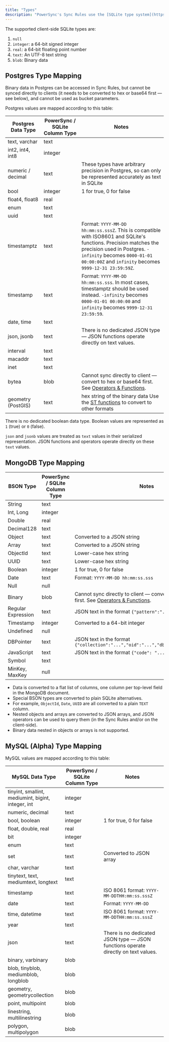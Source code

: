 ```yaml
---
title: "Types"
description: "PowerSync's Sync Rules use the [SQLite type system](https://www.sqlite.org/datatype3.html)."
---
```


The supported client-side SQLite types are:

1. `null`
2. `integer`: a 64-bit signed integer
3. `real`: a 64-bit floating point number
4. `text`: An UTF-8 text string
5. `blob`: Binary data

## <Icon icon="elephant" iconType="solid" size={32}/> Postgres Type Mapping

Binary data in Postgres can be accessed in Sync Rules, but cannot be synced directly to clients (it needs to be converted to hex or base64 first — see below), and cannot be used as bucket parameters.

Postgres values are mapped according to this table:

| Postgres Data Type | PowerSync / SQLite Column Type | Notes                                                                                                                                                                                                                                   |
|--------------------|--------------------------------|-----------------------------------------------------------------------------------------------------------------------------------------------------------------------------------------------------------------------------------------|
| text, varchar      | text                           |                                                                                                                                                                                                                                         |
| int2, int4, int8   | integer                        |                                                                                                                                                                                                                                         |
| numeric / decimal  | text                           | These types have arbitrary precision in Postgres, so can only be represented accurately as text in SQLite                                                                                                                               |
| bool               | integer                        | 1 for true, 0 for false                                                                                                                                                                                                                 |
| float4, float8     | real                           |                                                                                                                                                                                                                                         |
| enum               | text                           |                                                                                                                                                                                                                                         |
| uuid               | text                           |                                                                                                                                                                                                                                         |
| timestamptz        | text                           | Format: `YYYY-MM-DD hh:mm:ss.sssZ`. This is compatible with ISO8601 and SQLite's functions. Precision matches the precision used in Postgres. `-infinity` becomes `0000-01-01 00:00:00Z` and `infinity` becomes `9999-12-31 23:59:59Z`. |
| timestamp          | text                           | Format: `YYYY-MM-DD hh:mm:ss.sss`. In most cases, timestamptz should be used instead. `-infinity` becomes `0000-01-01 00:00:00` and `infinity` becomes `9999-12-31 23:59:59`.                                                           |
| date, time         | text                           |                                                                                                                                                                                                                                         |
| json, jsonb        | text                           | There is no dedicated JSON type — JSON functions operate directly on text values.                                                                                                                                                       |
| interval           | text                           |                                                                                                                                                                                                                                         |
| macaddr            | text                           |                                                                                                                                                                                                                                         |
| inet               | text                           |                                                                                                                                                                                                                                         |
| bytea              | blob                           | Cannot sync directly to client — convert to hex or base64 first. See [Operators & Functions](/usage/sync-rules/operators-and-functions).                                                                                                |
| geometry (PostGIS) | text                           | hex string of the binary data Use the [ST functions](/usage/sync-rules/operators-and-functions#functions) to convert to other formats                                                                                                   |

There is no dedicated boolean data type. Boolean values are represented as `1` (true) or `0` (false).

`json` and `jsonb` values are treated as `text` values in their serialized representation. JSON functions and operators operate directly on these `text` values.

## <Icon icon="leaf" iconType="solid" size={32}/> MongoDB Type Mapping

| BSON Type          | PowerSync / SQLite Column Type | Notes                                                                                                                                    |
|--------------------|--------------------------------|------------------------------------------------------------------------------------------------------------------------------------------|
| String             | text                           |                                                                                                                                          |
| Int, Long          | integer                        |                                                                                                                                          |
| Double             | real                           |                                                                                                                                          |
| Decimal128         | text                           |                                                                                                                                          |
| Object             | text                           | Converted to a JSON string                                                                                                               |
| Array              | text                           | Converted to a JSON string                                                                                                               |
| ObjectId           | text                           | Lower-case hex string                                                                                                                    |
| UUID               | text                           | Lower-case hex string                                                                                                                    |
| Boolean            | integer                        | 1 for true, 0 for false                                                                                                                  |
| Date               | text                           | Format: `YYYY-MM-DD hh:mm:ss.sss`                                                                                                        |
| Null               | null                           |                                                                                                                                          |
| Binary             | blob                           | Cannot sync directly to client — convert to hex or base64 first. See [Operators & Functions](/usage/sync-rules/operators-and-functions). |
| Regular Expression | text                           | JSON text in the format `{"pattern":"...","options":"..."}`                                                                              |
| Timestamp          | integer                        | Converted to a 64-bit integer                                                                                                            |
| Undefined          | null                           |                                                                                                                                          |
| DBPointer          | text                           | JSON text in the format `{"collection":"...","oid":"...","db":"...","fields":...}`                                                       |
| JavaScript         | text                           | JSON text in the format `{"code": "...", "scope": ...}`                                                                                  |
| Symbol             | text                           |                                                                                                                                          |
| MinKey, MaxKey     | null                           |                                                                                                                                          |

* Data is converted to a flat list of columns, one column per top-level field in the MongoDB document.
* Special BSON types are converted to plain SQLite alternatives.
* For example, `ObjectId`, `Date`, `UUID` are all converted to a plain `TEXT` column.
* Nested objects and arrays are converted to JSON arrays, and JSON operators can be used to query them (in the Sync Rules and/or on the client-side).
* Binary data nested in objects or arrays is not supported.

## <Icon icon="dolphin" iconType="solid" size={32}/> MySQL (Alpha) Type Mapping

MySQL values are mapped according to this table:

| MySQL Data Type                                    | PowerSync / SQLite Column Type | Notes                                                                             |
|----------------------------------------------------|--------------------------------|-----------------------------------------------------------------------------------|
| tinyint, smallint, mediumint, bigint, integer, int | integer                        |                                                    |
| numeric, decimal                                   | text                           |                                                                                   |
| bool, boolean                                      | integer                        | 1 for true, 0 for false                                                           |
| float, double, real                                | real                           |                                                                                   |
| bit                                                | integer                        |                                                                                   |
| enum                                               | text                           |                                                                                   |
| set                                                | text                           | Converted to JSON array                                                           |
| char, varchar                                      | text                           |                                                                                   |
| tinytext, text, mediumtext, longtext               | text                           |                                                                                   |
| timestamp                                          | text                           | ISO 8061 format: `YYYY-MM-DDTHH:mm:ss.sssZ`                                                                        |
| date                                               | text                           | Format: `YYYY-MM-DD`                                                              |
| time, datetime                                     | text                           | ISO 8061 format: `YYYY-MM-DDTHH:mm:ss.sssZ`                                                                        |
| year                                               | text                           |                                                                                   |
| json                                               | text                           | There is no dedicated JSON type — JSON functions operate directly on text values. |
| binary, varbinary                                  | blob                           |                                                                                   |
| blob, tinyblob, mediumblob, longblob               | blob                           |                                                                                   |
| geometry, geometrycollection                       | blob                           |                                                                                   |
| point, multipoint                                  | blob                           |                                                                                   |
| linestring, multilinestring                        | blob                           |                                                                                   |
| polygon, multipolygon                              | blob                           |                                                                                   |
